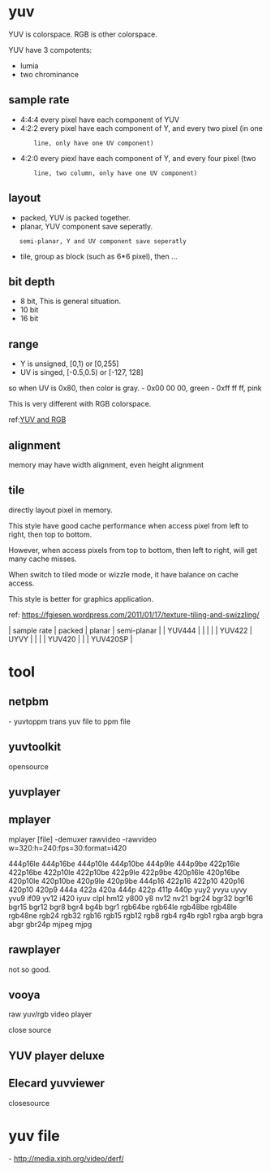 = yuv =
YUV is colorspace. RGB is other colorspace.

YUV have 3 compotents:
* lumia
* two chrominance

== sample rate ==
* 4:4:4     every pixel have each component of YUV
* 4:2:2     every pixel have each component of Y, and every two pixel (in one
        line, only have one UV component)
* 4:2:0     every piexl have each component of Y, and every four pixel (two
        line, two column, only have one UV component)

== layout ==
* packed, YUV is packed together.
* planar, YUV component save seperatly.
    semi-planar, Y and UV component save seperatly
* tile, group as block (such as 6*6 pixel), then ...

== bit depth ==
* 8 bit, This is general situation.
* 10 bit
* 16 bit

== range ==
* Y is unsigned, [0,1) or [0,255]
* UV is singed, [-0.5,0.5) or [-127, 128]

so when UV is 0x80, then color is gray.
- 0x00 00 00,   green
- 0xff ff ff,   pink

This is very different with RGB colorspace.

ref:[[http://multimedia.cx/eggs/yuv-and-rgb/|YUV and RGB]]

== alignment ==
memory may have width alignment, even height alignment

== tile ==
directly layout pixel in memory.

This style have good cache performance when access pixel from left to right,
then top to bottom.

However, when access pixels from top to bottom, then left to right, will get
many cache misses.

When switch to tiled mode or wizzle mode, it have balance on cache access.

This style is better for graphics application.

ref:
[[https://fgiesen.wordpress.com/2011/01/17/texture-tiling-and-swizzling/]]

| sample rate | packed | planar | semi-planar |
| YUV444      |        |        |             |
| YUV422      | UYVY   |        |             |
| YUV420      |        |        | YUV420SP    |
= tool =
== netpbm ==
- yuvtoppm      trans yuv file to ppm file
== yuvtoolkit ==
opensource
== yuvplayer ==

== mplayer ==
mplayer [file] -demuxer rawvideo -rawvideo w=320:h=240:fps=30:format=i420

444p16le 444p16be 444p10le 444p10be 444p9le 444p9be 422p16le 422p16be 422p10le 422p10be 422p9le 422p9be 420p16le 420p16be 420p10le 420p10be 420p9le 420p9be 444p16 422p16 422p10 420p16 420p10 420p9 444a 422a 420a 444p 422p 411p 440p yuy2 yvyu uyvy yvu9 if09 yv12 i420 iyuv clpl hm12 y800 y8 nv12 nv21 bgr24 bgr32 bgr16 bgr15 bgr12 bgr8 bgr4 bg4b bgr1 rgb64be rgb64le rgb48be rgb48le rgb48ne rgb24 rgb32 rgb16 rgb15 rgb12 rgb8 rgb4 rg4b rgb1 rgba argb bgra abgr gbr24p mjpeg mjpg

== rawplayer ==
not so good.

== vooya ==
raw yuv/rgb video player

close source

== YUV player deluxe ==
== Elecard yuvviewer ==
closesource

= yuv file =
- http://media.xiph.org/video/derf/
